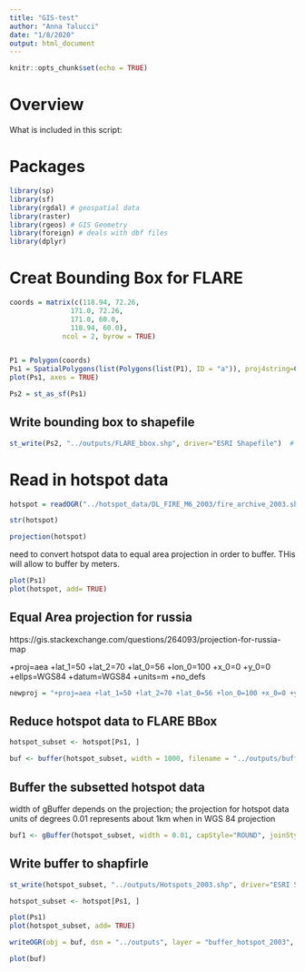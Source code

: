 ```yaml
---
title: "GIS-test"
author: "Anna Talucci"
date: "1/8/2020"
output: html_document
---
```


```r
knitr::opts_chunk$set(echo = TRUE)
```

# Overview

What is included in this script:

# Packages

```r
library(sp)
library(sf)
library(rgdal) # geospatial data
library(raster)
library(rgeos) # GIS Geometry
library(foreign) # deals with dbf files
library(dplyr)
```

# Creat Bounding Box for FLARE
```r


coords = matrix(c(118.94, 72.26,
               171.0, 72.26,
               171.0, 60.0, 
               118.94, 60.0), 
             ncol = 2, byrow = TRUE)


P1 = Polygon(coords)
Ps1 = SpatialPolygons(list(Polygons(list(P1), ID = "a")), proj4string=CRS("+proj=longlat +ellps=WGS84 +datum=WGS84 +no_defs"))
plot(Ps1, axes = TRUE)
```
```r
Ps2 = st_as_sf(Ps1) 
```

## Write bounding box to shapefile
```r
st_write(Ps2, "../outputs/FLARE_bbox.shp", driver="ESRI Shapefile")  # create to a shapefile 

```

# Read in hotspot data
```r
hotspot = readOGR("../hotspot_data/DL_FIRE_M6_2003/fire_archive_2003.shp", "fire_archive_2003") 
```
```r
str(hotspot)
```
```r
projection(hotspot)
```

need to convert hotspot data to equal area projection in order to buffer. THis will allow to buffer by meters.

```r
plot(Ps1)
plot(hotspot, add= TRUE)
```

## Equal Area projection for russia
https://gis.stackexchange.com/questions/264093/projection-for-russia-map

+proj=aea +lat_1=50 +lat_2=70 +lat_0=56 +lon_0=100 +x_0=0 +y_0=0 +ellps=WGS84 +datum=WGS84 +units=m +no_defs 



```r
newproj = "+proj=aea +lat_1=50 +lat_2=70 +lat_0=56 +lon_0=100 +x_0=0 +y_0=0 +ellps=WGS84 +datum=WGS84 +units=m +no_defs "
```



## Reduce hotspot data to FLARE  BBox
```r
hotspot_subset <- hotspot[Ps1, ]
```

```r
buf <- buffer(hotspot_subset, width = 1000, filename = "../outputs/buffer_hotspot_2003", dissolve = TRUE)
```

## Buffer the subsetted hotspot data

width of gBuffer depends on the projection; the projection for hotspot data units of degrees 0.01 represents about 1km when in WGS 84 projection
```r
buf1 <- gBuffer(hotspot_subset, width = 0.01, capStyle="ROUND", joinStyle="ROUND")
```

## Write buffer to shapfirle

```r
st_write(hotspot_subset, "../outputs/Hotspots_2003.shp", driver="ESRI Shapefile")  # create to a shapefile 

```

#################
```r
hotspot_subset <- hotspot[Ps1, ]
```


```r
plot(Ps1)
plot(hotspot_subset, add= TRUE)
```



```r
writeOGR(obj = buf, dsn = "../outputs", layer = "buffer_hotspot_2003", driver = "ESRI Shapefile")
```

```r
plot(buf)
```

